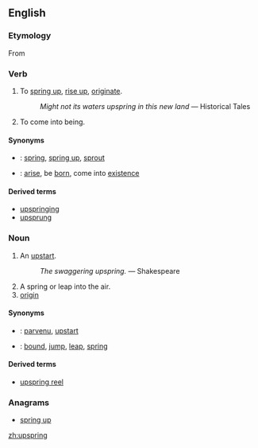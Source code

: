 ==English==
{{webster}}

===Etymology===
From {{etyl|ang|en}} {{term|upspring||lang=ang|origin, birth, rising up, springing up}}


===Verb===
{{en-verb|upsprings|upspringing|[[upsprang]] or [[upsprung]]|upsprung}}

# {{intransitive}} To [[spring up]], [[rise up]], [[originate]].
#: ''Might not its waters upspring in this new land'' &mdash; Historical Tales
# {{intransitive}} To come into being.

====Synonyms====
* {{italbrac|spring up}}: [[spring]], [[spring up]], [[sprout]]
* {{italbrac|come into being}}: [[arise]], be [[born]], come into [[existence]]

====Derived terms====
* [[upspringing]]<!--noun-->
* [[upsprung]]<!--adjective-->

===Noun===
{{en-noun}}

# {{obsolete}} An [[upstart]].
#: ''The swaggering upspring.'' &mdash; Shakespeare
# A spring or leap into the air.
# [[origin]]


====Synonyms====
* {{italbrac|upstart}}: [[parvenu]], [[upstart]]
* {{italbrac|a spring or leap into the air}}: [[bound]], [[jump]], [[leap]], [[spring]]

====Derived terms====
* [[upspring reel]]<!--a type of dance; found in Shakespeare-->

===Anagrams===
* [[spring up#English|spring up]]

[[zh:upspring]]